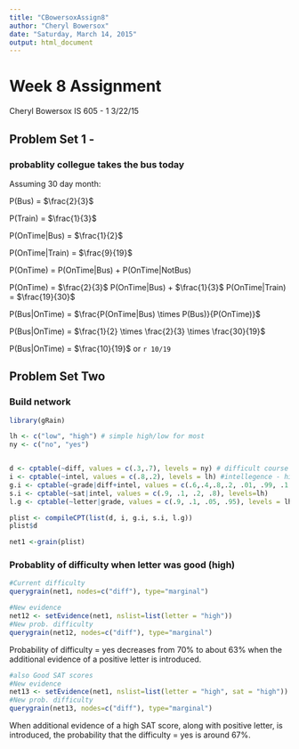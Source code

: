 ```yaml
---
title: "CBowersoxAssign8"
author: "Cheryl Bowersox"
date: "Saturday, March 14, 2015"
output: html_document
---
```

# Week 8 Assignment

Cheryl Bowersox 
IS 605 - 1
3/22/15

## Problem Set 1 - 

### probablity collegue takes the bus today
Assuming 30 day month:

P(Bus) = $\frac{2}{3}$

P(Train) = $\frac{1}{3}$

P(OnTime|Bus) = $\frac{1}{2}$

P(OnTime|Train) = $\frac{9}{19}$

P(OnTime) = P(OnTime|Bus) + P(OnTime|NotBus)

P(OnTime) = $\frac{2}{3}$ P(OnTime|Bus) + $\frac{1}{3}$ P(OnTime|Train) = $\frac{19}{30}$

P(Bus|OnTime) = $\frac{P(OnTime|Bus) \times P(Bus)}{P(OnTime)}$

P(Bus|OnTime) = $\frac{1}{2} \times \frac{2}{3} \times \frac{30}{19}$

P(Bus|OnTime) = $\frac{10}{19}$ or `r 10/19`


## Problem Set Two

### Build network
```r
library(gRain)

lh <- c("low", "high") # simple high/low for most
ny <- c("no", "yes")


d <- cptable(~diff, values = c(.3,.7), levels = ny) # difficult course - Yes/No
i <- cptable(~intel, values = c(.8,.2), levels = lh) #intellegence - high/low
g.i <- cptable(~grade|diff+intel, values = c(.6,.4,.8,.2, .01, .99, .1, .9), levels = lh) 
s.i <- cptable(~sat|intel, values = c(.9, .1, .2, .8), levels=lh)
l.g <- cptable(~letter|grade, values = c(.9, .1, .05, .95), levels = lh)

plist <- compileCPT(list(d, i, g.i, s.i, l.g))
plist$d

net1 <-grain(plist)


```

### Probablity of difficulty when letter was good (high)

```r
#Current difficulty
querygrain(net1, nodes=c("diff"), type="marginal")

#New evidence
net12 <- setEvidence(net1, nslist=list(letter = "high"))
#New prob. difficulty 
querygrain(net12, nodes=c("diff"), type="marginal")
````
Probability of difficulty = yes decreases from 70% to about 63% when the additional evidence of a positive letter is introduced.

```r
#also Good SAT scores
#New evidence
net13 <- setEvidence(net1, nslist=list(letter = "high", sat = "high"))
#New prob. difficulty 
querygrain(net13, nodes=c("diff"), type="marginal")
```
When additional evidence of a high SAT score, along with positive letter, is introduced, the probability that the difficulty = yes is around 67%. 


